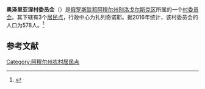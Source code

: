{{Infobox Settlement
| official_name = 奥泽里亚涅村委员会
| native_name = Озерянский сельсовет
| settlement_type = [[村委员会|村委员会]]
| subdivision_type = [[国家|国家]]
| subdivision_type1 = [[俄罗斯行政区划|州]]
| subdivision_type2 = [[区_(苏联)|区]]
| subdivision_name = {{RUS}}
| subdivision_name1 = [[阿穆尔州|阿穆尔州]]
| subdivision_name2 = [[别洛戈尔斯克区_(阿穆尔州)|别洛戈尔斯克区]]
| seat_type = 行政中心
| seat = 扎列奇诺耶
| population_as_of=2016
| population_footnotes = <ref name=amurstat />
| population_total = 578
| coordinates_display = inline,title
| latd = 50 | latm = 37 | lats = 28 | latNS = N
| longd = 128 | longm = 37 | longs = 26 | longEW = E
| timezone = [[雅库茨克时间|MSK+6]]
| utc_offset = +9
| blank_name = [[俄罗斯市政土地区划代码|OKTMO编码]]
| blank_info = [http://classif.spb.ru/classificators/view/tma.php?st=A&kr=1&kod=10608440 10608440]
}}
'''奥泽里亚涅村委员会'''（{{lang-ru|Озерянский сельсовет}}）是[[俄罗斯联邦|俄罗斯联邦]][[阿穆尔州|阿穆尔州]][[别洛戈尔斯克区_(阿穆尔州)|别洛戈尔斯克区]]所属的一个[[村委员会|村委员会]]。其下辖有3个[[居民点|居民点]]，行政中心为扎列奇诺耶。据2016年统计，该村委员会的人口为578人。<ref name=amurstat>{{cite web |url=http://amurstat.gks.ru/wps/wcm/connect/rosstat_ts/amurstat/resources/d600c10043769f3eb9effbdd898fc419/07_1_4.htm |title=Оценка численности населения по городским округам, муниципальным районам, городским и сельским поселениям Амурской области на 1 января 2016 года |language=ru |accessdate=2016-04-21 |archiveurl=https://www.webcitation.org/6gvsqa6qi?url=http://amurstat.gks.ru/wps/wcm/connect/rosstat_ts/amurstat/resources/d600c10043769f3eb9effbdd898fc419/07_1_4.htm |archivedate=2016-04-21 |deadurl=yes }}</ref>

== 参考文献 ==
{{reflist}}

{{Russia-stub}}

[[Category:阿穆尔州农村居民点|Category:阿穆尔州农村居民点]]